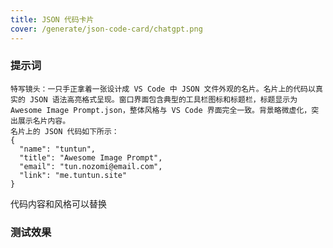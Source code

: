 ```yaml
---
title: JSON 代码卡片
cover: /generate/json-code-card/chatgpt.png
---
```


### 提示词

```text
特写镜头：一只手正拿着一张设计成 VS Code 中 JSON 文件外观的名片。名片上的代码以真实的 JSON 语法高亮格式呈现。窗口界面包含典型的工具栏图标和标题栏，标题显示为 Awesome Image Prompt.json，整体风格与 VS Code 界面完全一致。背景略微虚化，突出展示名片内容。
名片上的 JSON 代码如下所示：
{
  "name": "tuntun",
  "title": "Awesome Image Prompt",
  "email": "tun.nozomi@email.com",
  "link": "me.tuntun.site"
}
```

代码内容和风格可以替换

### 测试效果

<ImagePreview>
  <ImageCase imageUrl="/generate/json-code-card/chatgpt.png" modelName="ChatGPT" />
  <ImageCase imageUrl="/generate/json-code-card/doubao.png" modelName="豆包" />
  <ImageCase imageUrl="/generate/json-code-card/jimeng.jpeg" modelName="即梦" />
</ImagePreview>
